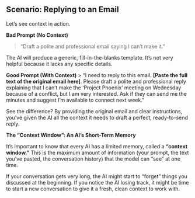 ## Scenario: Replying to an Email

Let's see context in action.

**Bad Prompt (No Context)**

> "Draft a polite and professional email saying I can't make it."

The AI will produce a generic, fill-in-the-blanks template. It's not very helpful because it lacks any specific details.


**Good Prompt (With Context)**
> "I need to reply to this email. **[Paste the full text of the original email here]**. Please draft a polite and professional reply explaining that I can't make the 'Project Phoenix' meeting on Wednesday because of a conflict, but I am very interested. Ask if they can send me the minutes and suggest I'm available to connect next week."

See the difference? By providing the original email and clear instructions, you've given the AI all the context it needs to draft a perfect, ready-to-send reply.

**The "Context Window": An AI's Short-Term Memory**

It's important to know that every AI has a limited memory, called a **"context window."** This is the maximum amount of information (your prompt, the text you've pasted, the conversation history) that the model can "see" at one time.

If your conversation gets very long, the AI might start to "forget" things you discussed at the beginning. If you notice the AI losing track, it might be time to start a new conversation to give it a fresh, clean context to work with.

